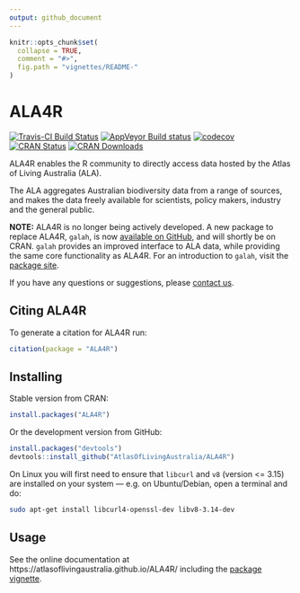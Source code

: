 ```yaml
---
output: github_document
---
```


<!-- README.md is generated from README.Rmd. Please edit that file -->

```r
knitr::opts_chunk$set(
  collapse = TRUE,
  comment = "#>",
  fig.path = "vignettes/README-"
)
```

# ALA4R

[![Travis-CI Build Status](https://travis-ci.com/AtlasOfLivingAustralia/ALA4R.svg?branch=master)](https://travis-ci.com/AtlasOfLivingAustralia/ALA4R)
[![AppVeyor Build status](https://ci.appveyor.com/api/projects/status/g9pudc4l7053w4vn/branch/master?svg=true)](https://ci.appveyor.com/project/PeggyNewman/ala4r/branch/master)
[![codecov](https://codecov.io/gh/AtlasOfLivingAustralia/ALA4R/branch/master/graph/badge.svg)](https://codecov.io/gh/AtlasOfLivingAustralia/ALA4R)
[![CRAN Status](https://www.r-pkg.org/badges/version/ALA4R)](https://www.r-pkg.org/pkg/ALA4R)
[![CRAN Downloads](https://cranlogs.r-pkg.org/badges/grand-total/ALA4R)](https://cran.r-project.org/package=ALA4R)

ALA4R enables the R community to directly access data hosted by the Atlas of Living Australia (ALA).

The ALA aggregates Australian biodiversity data from a range of sources, and makes the data freely available for scientists, policy makers, industry and the general public.

**NOTE:** ALA4R is no longer being actively developed. A new package to replace ALA4R, `galah`, is now [available on GitHub](https://github.com/AtlasOfLivingAustralia/galah), and will shortly be on CRAN. `galah` provides an improved interface to ALA data, while providing the same core functionality as ALA4R. For an introduction to `galah`, visit
the [package site](https://atlasoflivingaustralia.github.io/galah). 

If you have any questions or suggestions, please [contact us](mailto:support@ala.org.au).

## Citing ALA4R 
To generate a citation for ALA4R run: 
```r
citation(package = "ALA4R")
```

## Installing

Stable version from CRAN:

```r
install.packages("ALA4R")
```

Or the development version from GitHub:

```r
install.packages("devtools")
devtools::install_github("AtlasOfLivingAustralia/ALA4R")
```

On Linux you will first need to ensure that `libcurl` and `v8` (version <= 3.15) are installed on your system --- e.g. on Ubuntu/Debian, open a terminal and do:

```sh
sudo apt-get install libcurl4-openssl-dev libv8-3.14-dev
```


## Usage

See the online documentation at https://atlasoflivingaustralia.github.io/ALA4R/ including the [package vignette](https://atlasoflivingaustralia.github.io/ALA4R/articles/ALA4R.html).
